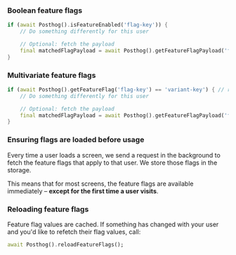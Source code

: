 ### Boolean feature flags

```dart
if (await Posthog().isFeatureEnabled('flag-key')) {
    // Do something differently for this user

    // Optional: fetch the payload
    final matchedFlagPayload = await Posthog().getFeatureFlagPayload('flag-key');
}
```

### Multivariate feature flags

```dart
if (await Posthog().getFeatureFlag('flag-key') == 'variant-key') { // replace 'variant-key' with the key of your variant
    // Do something differently for this user

    // Optional: fetch the payload
    final matchedFlagPayload = await Posthog().getFeatureFlagPayload('flag-key');
}
```

### Ensuring flags are loaded before usage

Every time a user loads a screen, we send a request in the background to fetch the feature flags that apply to that user. We store those flags in the storage.

This means that for most screens, the feature flags are available immediately – **except for the first time a user visits**.

### Reloading feature flags

Feature flag values are cached. If something has changed with your user and you'd like to refetch their flag values, call:

```dart
await Posthog().reloadFeatureFlags();
```
